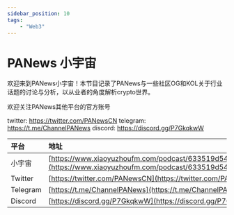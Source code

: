 ---
sidebar_position: 10
tags:
    - "Web3"
---

# PANews 小宇宙

欢迎来到PANews小宇宙！本节目记录了PANews与一些社区OG和KOL关于行业话题的讨论与分析，以从业者的角度解析crypto世界。

欢迎关注PANews其他平台的官方账号

twitter: https://twitter.com/PANewsCN
telegram: https://t.me/ChannelPANews
discord: https://discord.gg/P7GkqkwW

| 平台 | 地址 |
|:--|:----|
| 小宇宙 | [https://www.xiaoyuzhoufm.com/podcast/633519d54eda304b8a9e1f0c](https://www.xiaoyuzhoufm.com/podcast/633519d54eda304b8a9e1f0c) |
| Twitter | [https://twitter.com/PANewsCN](https://twitter.com/PANewsCN) |
| Telegram | [https://t.me/ChannelPANews](https://t.me/ChannelPANews) |
| Discord | [https://discord.gg/P7GkqkwW](https://discord.gg/P7GkqkwW) |
